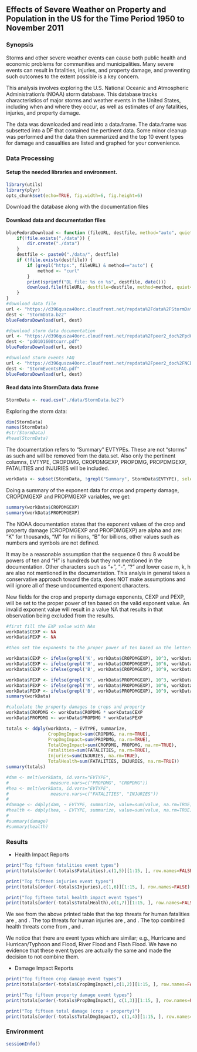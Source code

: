 ## Effects of Severe Weather on Property and Population in the US for the Time Period 1950 to November 2011

### Synopsis

Storms and other severe weather events can cause both public health and economic problems for communities and municipalities. Many severe events can result in fatalities, injuries, and property damage, and preventing such outcomes to the extent possible is a key concern.

This analysis involves exploring the U.S. National Oceanic and Atmospheric Administration's (NOAA) storm database. This database tracks characteristics of major storms and weather events in the United States, including when and where they occur, as well as estimates of any fatalities, injuries, and property damage.

The data was downloaded and read into a data.frame.  The data.frame was subsetted into a DF that contained the pertinent data.  Some minor cleanup was performed and the data then summarized and the top 10 event types for damage and casualties are listed and graphed for your convenience.

### Data Processing
#### Setup the needed libraries and environment.

```r
library(utils)
library(plyr)
opts_chunk$set(echo=TRUE, fig.width=6, fig.height=6)
```

Download the database along with the documentation files

#### Download data and documentation files
```r
blueFedoraDownload <- function (fileURL, destfile, method="auto", quiet=TRUE) {
    if(!file.exists("./data")) {
        dir.create("./data")
    }
    destfile <- paste0("./data/", destfile)
    if (!file.exists(destfile)) {
        if (grepl("https:", fileURL) & method=="auto") {
            method <- "curl"
        }
        print(sprintf("DL file: %s on %s", destfile, date()))
        download.file(fileURL, destfile=destfile, method=method, quiet=quiet)
    }
}
#download data file
url <- "https://d396qusza40orc.cloudfront.net/repdata%2Fdata%2FStormData.csv.bz2"
dest <- "StormData.bz2"
blueFedoraDownload(url, dest)

#download storm data documentation
url <- "https://d396qusza40orc.cloudfront.net/repdata%2Fpeer2_doc%2Fpd01016005curr.pdf"
dest <- "pd0101600tcurr.pdf"
blueFedoraDownload(url, dest)

#download storm events FAQ
url <- "https://d396qusza40orc.cloudfront.net/repdata%2Fpeer2_doc%2FNCDC%20Storm%20Events-FAQ%20Page.pdf"
dest <- "StormEventsFAQ.pdf"
blueFedoraDownload(url, dest)
```

#### Read data into StormData data.frame

```r
StormData <- read.csv("./data/StormData.bz2")
```
Exploring the storm data:
```r
dim(StormData)
names(StormData)
#str(StormData)
#head(StormData)
```

The documentation refers to "Summary" EVTYPEs.  These are not "storms" as such and will be removed from the data.set.  Also only the pertinent columns, EVTYPE, CROPDMG, CROPDMGEXP, PROPDMG, PROPDMGEXP, FATALITIES and INJURIES will be included.

```r
workData <- subset(StormData, !grepl("Summary", StormData$EVTYPE), select=c('EVTYPE', 'CROPDMG', 'CROPDMGEXP', 'PROPDMG', 'PROPDMGEXP', 'FATALITIES', 'INJURIES'))
```

Doing a summary of the exponent data for crops and property damage, CROPDMGEXP and PROPMGEXP variables, we get:

```r
summary(workData$CROPDMGEXP)
summary(workData$PROPDMGEXP)
```

The NOAA documentation states that the exponent values of the crop and property damage (CROPDMGEXP and PROPDMGEXP) are alpha and are: "K" for thousands, "M" for millions, "B" for billions, other values such as numbers and symbols are not defined.

It may be a reasonable assumption that the sequence 0 thru 8 would be powers of ten and "H" is hundreds but they not mentioned in the documentation. Other characters such as "+", "-", "?" and lower case m, k, h are also not mentioned in the documentation.  This analyis in general takes a conservative approach toward the data, does NOT make assumptions and will ignore all of these undocumented exponent characters.

New fields for the crop and property damage exponents, CEXP and PEXP, will be set to the proper power of ten based on the valid exponent value.  An invalid exponent value will result in a value NA that results in that observation being excluded from the results.

```r
#first fill the EXP value with NAs
workData$CEXP <- NA
workData$PEXP <- NA

#then set the exponents to the proper power of ten based on the letters K, M, B

workData$CEXP <- ifelse(grepl('K', workData$CROPDMGEXP), 10^3, workData$CEXP)
workData$CEXP <- ifelse(grepl('M', workData$CROPDMGEXP), 10^6, workData$CEXP)
workData$CEXP <- ifelse(grepl('B', workData$CROPDMGEXP), 10^9, workData$CEXP)

workData$PEXP <- ifelse(grepl('K', workData$PROPDMGEXP), 10^3, workData$PEXP)
workData$PEXP <- ifelse(grepl('M', workData$PROPDMGEXP), 10^6, workData$PEXP)
workData$PEXP <- ifelse(grepl('B', workData$PROPDMGEXP), 10^9, workData$PEXP)
summary(workData)

#calculate the property damages to crops and property
workData$CROPDMG <- workData$CROPDMG * workData$CEXP
workData$PROPDMG <- workData$PROPDMG * workData$PEXP

totals <- ddply(workData, ~ EVTYPE, summarize,
                CropDmgImpact=sum(CROPDMG, na.rm=TRUE),
                PropDmgImpact=sum(PROPDMG, na.rm=TRUE),
                TotalDmgImpact=sum(CROPDMG, PROPDMG, na.rm=TRUE),
                Fatalities=sum(FATALITIES, na.rm=TRUE),
                Injuries=sum(INJURIES, na.rm=TRUE),
                TotalHealth=sum(FATALITIES, INJURIES, na.rm=TRUE))
summary(totals)

#dam <- melt(workData, id.vars="EVTYPE", 
#                measure.vars=c("PROPDMG", "CROPDMG"))
#hea <- melt(workData, id.vars="EVTYPE",
#                measure.vars=c("FATALITIES", "INJURIES"))
#
#damage <- ddply(dam, ~ EVTYPE, summarize, value=sum(value, na.rm=TRUE))
#health <- ddply(hea, ~ EVTYPE, summarize, value=sum(value, na.rm=TRUE))
#
#summary(damage)
#summary(health)
```

### Results

* Health Impact Reports

```r
print("Top fifteen fatalities event types")
print(totals[order(-totals$Fatalities),c(1,5)][1:15, ], row.names=FALSE)

print("Top fifteen injuries event types")
print(totals[order(-totals$Injuries),c(1,6)][1:15, ], row.names=FALSE)

print("Top fifteen total health impact event types")
print(totals[order(-totals$TotalHealth),c(1,7)][1:15, ], row.names=FALSE)
```

We see from the above printed table that the top threats for human fatalities are , and .  The top threats for human injuries are , and .  The top combined health threats come from , and .

We notice that there are event types which are similar; e.g., Hurricane and Hurrican/Typhoon and Flood, River Flood and Flash Flood.  We have no evidence that these event types are actually the same and made the decision to not combine them.

* Damage Impact Reports

```r
print("Top fifteen crop damage event types")
print(totals[order(-totals$CropDmgImpact),c(1,2)][1:15, ], row.names=FALSE)

print("Top fifteen property damage event types")
print(totals[order(-totals$PropDmgImpact), c(1,3)][1:15, ], row.names=FALSE)

print("Top fifteen total damage (crop + property)")
print(totals[order(-totals$TotalDmgImpact), c(1,4)][1:15, ], row.names=FALSE)
```


### Environment
```r
sessionInfo()
```